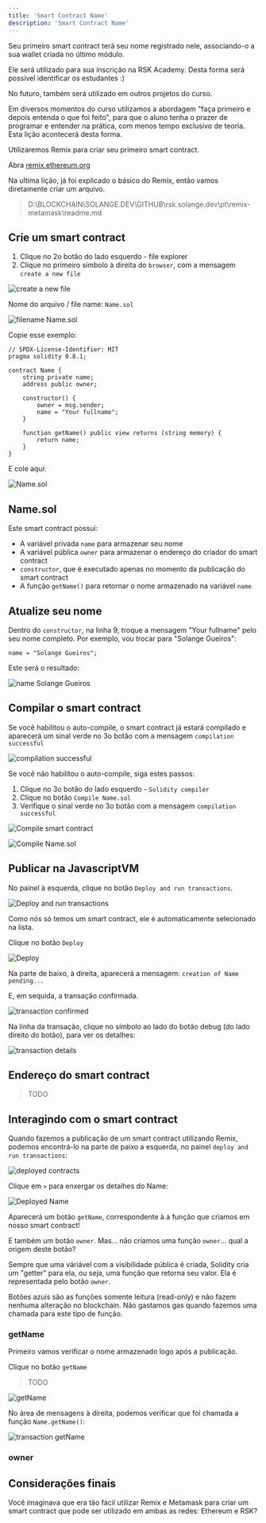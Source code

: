 ---
title: 'Smart Contract Name'
description: 'Smart Contract Name'
---

Seu primeiro smart contract terá seu nome registrado nele, 
associando-o a sua wallet criada no último módulo.

Ele será utilizado para sua inscrição na RSK Academy.
Desta forma será possível identificar os estudantes :)

No futuro, também será utilizado em outros projetos do curso.

Em diversos momentos do curso utilizamos a abordagem "faça primeiro e depois entenda o que foi feito", 
para que o aluno tenha o prazer de programar e entender na prática, com menos tempo exclusivo de teoria.
Esta lição acontecerá desta forma.

Utilizaremos Remix para criar seu primeiro smart contract.

Abra [remix.ethereum.org](http://remix.ethereum.org/)

Na ultima lição, já foi explicado o básico do Remix, então vamos diretamente criar um arquivo.

> D:\BLOCKCHAIN\SOLANGE.DEV\GITHUB\rsk.solange.dev\pt\remix-metamask\readme.md

## Crie um smart contract

1. Clique no 2o botão do lado esquerdo - file explorer
2. Clique no primeiro símbolo à direita do `browser`, com a mensagem `create a new file`

![create a new file](/img/courses/dev/02/smart-contract-name/image-01.png)

Nome do arquivo / file name: `Name.sol`

![filename Name.sol](/img/courses/dev/02/smart-contract-name/image-02.png)

Copie esse exemplo:

```solidity
// SPDX-License-Identifier: MIT
pragma solidity 0.8.1;

contract Name {
    string private name;
    address public owner;

    constructor() {
        owner = msg.sender;
        name = "Your fullname";
    }

    function getName() public view returns (string memory) {
        return name;
    }
}
```

E cole aqui:

![Name.sol](/img/courses/dev/02/smart-contract-name/image-03.png)

## Name.sol

Este smart contract possui:

* A variável privada `name` para armazenar seu nome
* A variável pública `owner` para armazenar o endereço do criador do smart contract
* `constructor`, que é executado apenas no momento da publicação do smart contract
* A função `getName()` para retornar o nome armazenado na variável `name`

## Atualize seu nome

Dentro do `constructor`, na linha 9, troque a mensagem "Your fullname" pelo seu nome completo.
Por exemplo, vou trocar para "Solange Gueiros":

```solidity
name = "Solange Gueiros";
```

Este será o resultado:

![name Solange Gueiros](/img/courses/dev/02/smart-contract-name/image-04.png)

## Compilar o smart contract

Se você habilitou o auto-compile, 
o smart contract já estará compilado e 
aparecerá um sinal verde no 3o botão com a mensagem `compilation successful`

![compilation successful](/img/courses/dev/02/smart-contract-name/image-06.png)

Se você não habilitou o auto-compile, siga estes passos:

1. Clique no 3o botão do lado esquerdo - `Solidity compiler`
2. Clique no botão `Compile Name.sol`
3. Verifique o sinal verde no 3o botão com a mensagem `compilation successful`

![Compile smart contract](/img/courses/dev/02/smart-contract-name/image-05.png)

![Compile Name.sol](/img/courses/dev/02/smart-contract-name/image-07.png)

## Publicar na JavascriptVM

No painel à esquerda, clique no botão `Deploy and run transactions`. 

![Deploy and run transactions](/img/courses/dev/02/smart-contract-name/image-08.png)

Como nós só temos um smart contract, ele é automaticamente selecionado na lista.

Clique no botão `Deploy`

![Deploy](/img/courses/dev/02/smart-contract-name/image-09.png)

Na parte de baixo, à direita, aparecerá a mensagem: `creation of Name pending...`

E, em sequida, a transação confirmada.

![transaction confirmed](/img/courses/dev/02/smart-contract-name/image-10.png)

Na linha da transação, clique no símbolo ao lado do botão debug (do lado direito do botão), para ver os detalhes:

![transaction details](/img/courses/dev/02/smart-contract-name/image-11.png)

## Endereço do smart contract

> TODO

## Interagindo com o smart contract

Quando fazemos a publicação de um smart contract utilizando Remix, podemos encontrá-lo na parte de paixo a esquerda, no painel `deploy and run transactions`:

![deployed contracts](/img/courses/dev/02/smart-contract-name/image-12.png)

Clique em `>` para enxergar os detalhes do Name:

![Deployed Name](/img/courses/dev/02/smart-contract-name/image-13.png)

Aparecerá um botão `getName`, correspondente à a função que criamos em nosso smart contract!

E também um botão `owner`.
Mas... não criamos uma função `owner`... qual a origem deste botão?

Sempre que uma váriável com a visibilidade pública é criada, 
Solidity cria um "getter" para ela,
ou seja, uma função que retorna seu valor.
Ela é representada pelo botão `owner`.

Botões azuis são as funções somente leitura (read-only) e não fazem nenhuma alteração no blockchain. 
Não gastamos gas quando fazemos uma chamada para este tipo de função.

### getName

Primeiro vamos verificar o nome armazenado logo após a publicação.

Clique no botão `getName`

> TODO

![getName](/img/courses/dev/02/smart-contract-name/image-14.png)


No área de mensagens à direita, podemos verificar que foi chamada a função `Name.getName()`:

![transaction getName](/images/image-37.png)

### owner




## Considerações finais

Você imaginava que era tão fácil utilizar Remix e Metamask para criar um smart contract que pode ser utilizado em ambas as redes: Ethereum e RSK?
